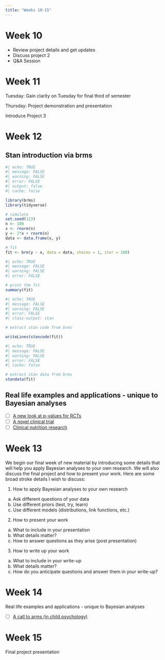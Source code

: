 ```yaml
---
title: "Weeks 10-15"
---
```


# Week 10

- Review project details and get updates
- Discuss project 2
- Q&A Session

# Week 11

Tuesday:  Gain clarity on Tuesday for final third of semester

Thursday:  Project demonstration and presentation

Introduce Project 3


# Week 12

## Stan introduction via brms

```r
#| echo: TRUE
#| message: FALSE
#| warning: FALSE
#| error: FALSE
#| output: false
#| cache: false

library(brms)
library(tidyverse)

# simulate
set.seed(123)
n <- 100
x <- rnorm(n)
y <- 2*x + rnorm(n)
data <- data.frame(x, y)

# fit
fit <- brm(y ~ x, data = data, chains = 1, iter = 100)

```

```r
#| echo: TRUE
#| message: FALSE
#| warning: FALSE
#| error: FALSE

# print the fit
summary(fit)
```


```r
#| echo: TRUE
#| message: FALSE
#| warning: FALSE
#| error: FALSE
#| class-output: stan

# extract stan code from brms

writeLines(stancode(fit))
```

```r
#| echo: TRUE
#| message: FALSE
#| warning: FALSE
#| error: FALSE
#| cache: false

# extract stan data from brms
standata(fit)
```


## Real life examples and applications - unique to Bayesian analyses

- [ ] [A new look at p-values for RCTs](http://www.stat.columbia.edu/~gelman/research/published/pval_RCTs_rev3.pdf)
- [ ] [A novel clinical trial](https://www.ncbi.nlm.nih.gov/pmc/articles/PMC7826635/)
- [ ] [Clinical nutrition research](https://pubmed.ncbi.nlm.nih.gov/37715007/)



# Week 13

We begin our final week of new material by introducing some details that will help you apply Bayesian analyses to your own research.  We will also discuss the final project and how to present your work.  Here are some broad stroke details I wish to discuss:

1.  How to apply Bayesian analyses to your own research
  a.  Ask different questions of your data
  b.  Use different priors (test, try, learn)
  c.  Use different models (distributions, link functions, etc.)
2.  How to present your work
  a.  What to include in your presentation
  b.  What details matter?
  c.  How to answer questions as they arise (post presentation)
3.  How to write up your work
  a.  What to include in your write-up
  b.  What details matter?
  c.  How do you anticipate questions and answer them in your write-up?


# Week 14

Real life examples and applications - unique to Bayesian analyses

- [ ] [A call to arms (in child psychology)](https://acamh.onlinelibrary.wiley.com/doi/full/10.1111/jcpp.13662)


# Week 15

Final project presentation
